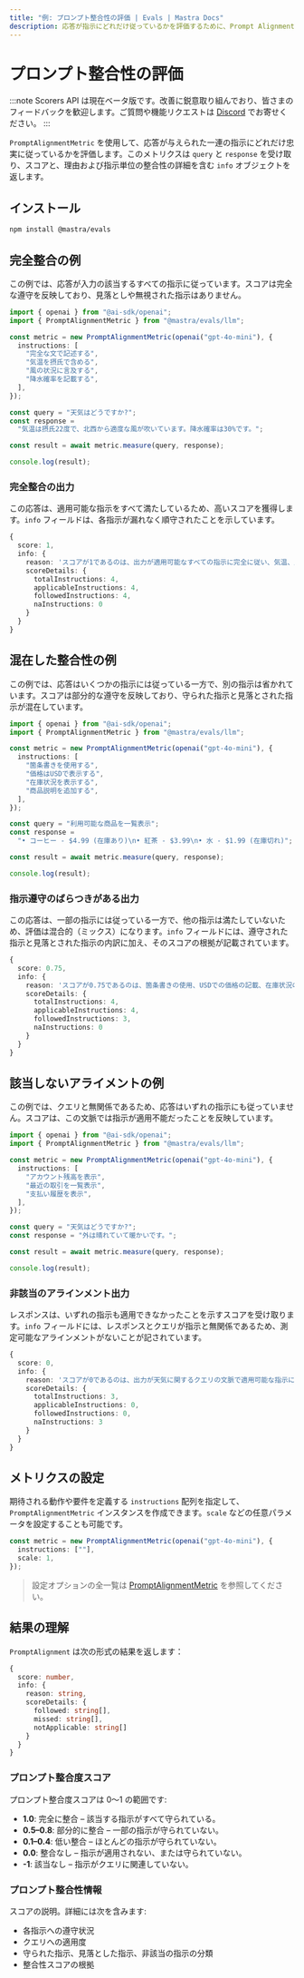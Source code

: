 ```yaml
---
title: "例: プロンプト整合性の評価 | Evals | Mastra Docs"
description: 応答が指示にどれだけ従っているかを評価するために、Prompt Alignment 指標を用いる例。
---
```


# プロンプト整合性の評価

:::note
Scorers API は現在ベータ版です。改善に鋭意取り組んでおり、皆さまのフィードバックを歓迎します。ご質問や機能リクエストは [Discord](https://discord.gg/mastra) でお寄せください。
:::

`PromptAlignmentMetric` を使用して、応答が与えられた一連の指示にどれだけ忠実に従っているかを評価します。このメトリクスは `query` と `response` を受け取り、スコアと、理由および指示単位の整合性の詳細を含む `info` オブジェクトを返します。

## インストール

```bash copy
npm install @mastra/evals
```


## 完全整合の例

この例では、応答が入力の該当するすべての指示に従っています。スコアは完全な遵守を反映しており、見落としや無視された指示はありません。

```typescript title="src/example-high-perfect-alignment.ts" showLineNumbers copy
import { openai } from "@ai-sdk/openai";
import { PromptAlignmentMetric } from "@mastra/evals/llm";

const metric = new PromptAlignmentMetric(openai("gpt-4o-mini"), {
  instructions: [
    "完全な文で記述する",
    "気温を摂氏で含める",
    "風の状況に言及する",
    "降水確率を記載する",
  ],
});

const query = "天気はどうですか?";
const response =
  "気温は摂氏22度で、北西から適度な風が吹いています。降水確率は30%です。";

const result = await metric.measure(query, response);

console.log(result);
```


### 完全整合の出力

この応答は、適用可能な指示をすべて満たしているため、高いスコアを獲得します。`info` フィールドは、各指示が漏れなく順守されたことを示しています。

```typescript
{
  score: 1,
  info: {
    reason: 'スコアが1であるのは、出力が適用可能なすべての指示に完全に従い、気温、風の状況、降水確率を含む包括的な天気予報を、すべて完結した文で提示しているためです。',
    scoreDetails: {
      totalInstructions: 4,
      applicableInstructions: 4,
      followedInstructions: 4,
      naInstructions: 0
    }
  }
}
```


## 混在した整合性の例

この例では、応答はいくつかの指示には従っている一方で、別の指示は省かれています。スコアは部分的な遵守を反映しており、守られた指示と見落とされた指示が混在しています。

```typescript title="src/example-high-mixed-alignment.ts" showLineNumbers copy
import { openai } from "@ai-sdk/openai";
import { PromptAlignmentMetric } from "@mastra/evals/llm";

const metric = new PromptAlignmentMetric(openai("gpt-4o-mini"), {
  instructions: [
    "箇条書きを使用する",
    "価格はUSDで表示する",
    "在庫状況を表示する",
    "商品説明を追加する",
  ],
});

const query = "利用可能な商品を一覧表示";
const response =
  "• コーヒー - $4.99 (在庫あり)\n• 紅茶 - $3.99\n• 水 - $1.99 (在庫切れ)";

const result = await metric.measure(query, response);

console.log(result);
```


### 指示遵守のばらつきがある出力

この応答は、一部の指示には従っている一方で、他の指示は満たしていないため、評価は混合的（ミックス）になります。`info` フィールドには、遵守された指示と見落とされた指示の内訳に加え、そのスコアの根拠が記載されています。

```typescript
{
  score: 0.75,
  info: {
    reason: 'スコアが0.75であるのは、箇条書きの使用、USDでの価格の記載、在庫状況の表示など、出力が指示の大半を満たしているためです。ただし、商品説明を提供するという指示には完全には沿っておらず、その点が全体のスコアに影響しています。',
    scoreDetails: {
      totalInstructions: 4,
      applicableInstructions: 4,
      followedInstructions: 3,
      naInstructions: 0
    }
  }
}
```


## 該当しないアライメントの例

この例では、クエリと無関係であるため、応答はいずれの指示にも従っていません。スコアは、この文脈では指示が適用不能だったことを反映しています。

```typescript title="src/example-non-applicable-alignment.ts" showLineNumbers copy
import { openai } from "@ai-sdk/openai";
import { PromptAlignmentMetric } from "@mastra/evals/llm";

const metric = new PromptAlignmentMetric(openai("gpt-4o-mini"), {
  instructions: [
    "アカウント残高を表示",
    "最近の取引を一覧表示",
    "支払い履歴を表示",
  ],
});

const query = "天気はどうですか?";
const response = "外は晴れていて暖かいです。";

const result = await metric.measure(query, response);

console.log(result);
```


### 非該当のアラインメント出力

レスポンスは、いずれの指示も適用できなかったことを示すスコアを受け取ります。`info` フィールドには、レスポンスとクエリが指示と無関係であるため、測定可能なアラインメントがないことが記されています。

```typescript
{
  score: 0,
  info: {
    reason: 'スコアが0であるのは、出力が天気に関するクエリの文脈で適用可能な指示に一切従っておらず、提供された指示が入力と無関係だからです。',
    scoreDetails: {
      totalInstructions: 3,
      applicableInstructions: 0,
      followedInstructions: 0,
      naInstructions: 3
    }
  }
}
```


## メトリクスの設定

期待される動作や要件を定義する `instructions` 配列を指定して、`PromptAlignmentMetric` インスタンスを作成できます。`scale` などの任意パラメータを設定することも可能です。

```typescript showLineNumbers copy
const metric = new PromptAlignmentMetric(openai("gpt-4o-mini"), {
  instructions: [""],
  scale: 1,
});
```

> 設定オプションの全一覧は [PromptAlignmentMetric](/reference/evals/prompt-alignment) を参照してください。


## 結果の理解

`PromptAlignment` は次の形式の結果を返します：

```typescript
{
  score: number,
  info: {
    reason: string,
    scoreDetails: {
      followed: string[],
      missed: string[],
      notApplicable: string[]
    }
  }
}
```


### プロンプト整合度スコア

プロンプト整合度スコアは 0〜1 の範囲です:

- **1.0**: 完全に整合 – 該当する指示がすべて守られている。
- **0.5–0.8**: 部分的に整合 – 一部の指示が守られていない。
- **0.1–0.4**: 低い整合 – ほとんどの指示が守られていない。
- **0.0**: 整合なし – 指示が適用されない、または守られていない。
- **-1**: 該当なし – 指示がクエリに関連していない。

### プロンプト整合性情報

スコアの説明。詳細には次を含みます:

- 各指示への遵守状況
- クエリへの適用度
- 守られた指示、見落とした指示、非該当の指示の分類
- 整合性スコアの根拠

<GithubLink
  outdated={true}
  marginTop="mt-16"
  link="https://github.com/mastra-ai/mastra/blob/main/examples/basics/evals/prompt-alignment"
/>
